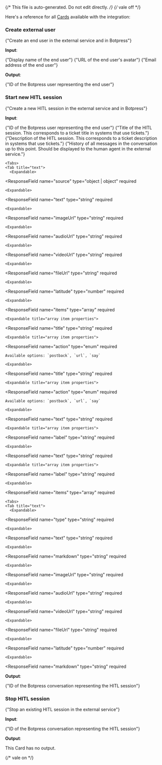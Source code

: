 {/* This file is auto-generated. Do not edit directly. */}
{/* vale off */}

Here's a reference for all [Cards](/learn/reference/cards/introduction) available with the integration:

### Create external user

<span>{"Create an end user in the external service and in Botpress"}</span>

**Input**:

<Expandable title="input fields">
  <ResponseField
    name="name"
    type="string"
    required
  >
    <span>{"Display name of the end user"}</span>
  </ResponseField>
  <ResponseField
    name="pictureUrl"
    type="string"
  >
    <span>{"URL of the end user's avatar"}</span>
  </ResponseField>
  <ResponseField
    name="email"
    type="string"
  >
    <span>{"Email address of the end user"}</span>
  </ResponseField>
</Expandable>

**Output**:

<Expandable title="output">
  <ResponseField
    name="userId"
    type="string"
    required
  >
    <span>{"ID of the Botpress user representing the end user"}</span>
  </ResponseField>
</Expandable>

### Start new HITL session

<span>{"Create a new HITL session in the external service and in Botpress"}</span>

**Input**:

<Expandable title="input fields">
  <ResponseField
    name="userId"
    type="string"
    required
  >
    <span>{"ID of the Botpress user representing the end user"}</span>
  </ResponseField>
  <ResponseField
    name="title"
    type="string"
  >
    <span>{"Title of the HITL session. This corresponds to a ticket title in systems that use tickets."}</span>
  </ResponseField>
  <ResponseField
    name="description"
    type="string"
  >
    <span>{"Description of the HITL session. This corresponds to a ticket description in systems that use tickets."}</span>
  </ResponseField>
  <ResponseField
    name="hitlSession"
    type="object"
  >
    
  </ResponseField>
  <ResponseField
    name="messageHistory"
    type="array"
    required
  >
    <span>{"History of all messages in the conversation up to this point. Should be displayed to the human agent in the external service."}</span>

    <Tabs>
    <Tab title="text">
      <Expandable>
  <ResponseField
    name="source"
    type="object | object"
    required
  >
    
  </ResponseField>
  <ResponseField
    name="type"
    type="string"
    required
  >
    
  </ResponseField>
  <ResponseField
    name="payload"
    type="object"
    required
  >
    

    <Expandable>
  <ResponseField
    name="text"
    type="string"
    required
  >
    
  </ResponseField>
    </Expandable>
  </ResponseField>
      </Expandable>
    </Tab>
    <Tab title="image">
      <Expandable>
  <ResponseField
    name="source"
    type="object | object"
    required
  >
    
  </ResponseField>
  <ResponseField
    name="type"
    type="string"
    required
  >
    
  </ResponseField>
  <ResponseField
    name="payload"
    type="object"
    required
  >
    

    <Expandable>
  <ResponseField
    name="imageUrl"
    type="string"
    required
  >
    
  </ResponseField>
    </Expandable>
  </ResponseField>
      </Expandable>
    </Tab>
    <Tab title="audio">
      <Expandable>
  <ResponseField
    name="source"
    type="object | object"
    required
  >
    
  </ResponseField>
  <ResponseField
    name="type"
    type="string"
    required
  >
    
  </ResponseField>
  <ResponseField
    name="payload"
    type="object"
    required
  >
    

    <Expandable>
  <ResponseField
    name="audioUrl"
    type="string"
    required
  >
    
  </ResponseField>
    </Expandable>
  </ResponseField>
      </Expandable>
    </Tab>
    <Tab title="video">
      <Expandable>
  <ResponseField
    name="source"
    type="object | object"
    required
  >
    
  </ResponseField>
  <ResponseField
    name="type"
    type="string"
    required
  >
    
  </ResponseField>
  <ResponseField
    name="payload"
    type="object"
    required
  >
    

    <Expandable>
  <ResponseField
    name="videoUrl"
    type="string"
    required
  >
    
  </ResponseField>
    </Expandable>
  </ResponseField>
      </Expandable>
    </Tab>
    <Tab title="file">
      <Expandable>
  <ResponseField
    name="source"
    type="object | object"
    required
  >
    
  </ResponseField>
  <ResponseField
    name="type"
    type="string"
    required
  >
    
  </ResponseField>
  <ResponseField
    name="payload"
    type="object"
    required
  >
    

    <Expandable>
  <ResponseField
    name="fileUrl"
    type="string"
    required
  >
    
  </ResponseField>
  <ResponseField
    name="title"
    type="string"
  >
    
  </ResponseField>
    </Expandable>
  </ResponseField>
      </Expandable>
    </Tab>
    <Tab title="location">
      <Expandable>
  <ResponseField
    name="source"
    type="object | object"
    required
  >
    
  </ResponseField>
  <ResponseField
    name="type"
    type="string"
    required
  >
    
  </ResponseField>
  <ResponseField
    name="payload"
    type="object"
    required
  >
    

    <Expandable>
  <ResponseField
    name="latitude"
    type="number"
    required
  >
    
  </ResponseField>
  <ResponseField
    name="longitude"
    type="number"
    required
  >
    
  </ResponseField>
  <ResponseField
    name="address"
    type="string"
  >
    
  </ResponseField>
  <ResponseField
    name="title"
    type="string"
  >
    
  </ResponseField>
    </Expandable>
  </ResponseField>
      </Expandable>
    </Tab>
    <Tab title="carousel">
      <Expandable>
  <ResponseField
    name="source"
    type="object | object"
    required
  >
    
  </ResponseField>
  <ResponseField
    name="type"
    type="string"
    required
  >
    
  </ResponseField>
  <ResponseField
    name="payload"
    type="object"
    required
  >
    

    <Expandable>
  <ResponseField
    name="items"
    type="array"
    required
  >
    

    <Expandable title="array item properties">
  <ResponseField
    name="title"
    type="string"
    required
  >
    
  </ResponseField>
  <ResponseField
    name="subtitle"
    type="string"
  >
    
  </ResponseField>
  <ResponseField
    name="imageUrl"
    type="string"
  >
    
  </ResponseField>
  <ResponseField
    name="actions"
    type="array"
    required
  >
    

    <Expandable title="array item properties">
  <ResponseField
    name="action"
    type="enum<string>"
    required
  >
    Available options: `postback`, `url`, `say`
  </ResponseField>
  <ResponseField
    name="label"
    type="string"
    required
  >
    
  </ResponseField>
  <ResponseField
    name="value"
    type="string"
    required
  >
    
  </ResponseField>
    </Expandable>
  </ResponseField>
    </Expandable>
  </ResponseField>
    </Expandable>
  </ResponseField>
      </Expandable>
    </Tab>
    <Tab title="card">
      <Expandable>
  <ResponseField
    name="source"
    type="object | object"
    required
  >
    
  </ResponseField>
  <ResponseField
    name="type"
    type="string"
    required
  >
    
  </ResponseField>
  <ResponseField
    name="payload"
    type="object"
    required
  >
    

    <Expandable>
  <ResponseField
    name="title"
    type="string"
    required
  >
    
  </ResponseField>
  <ResponseField
    name="subtitle"
    type="string"
  >
    
  </ResponseField>
  <ResponseField
    name="imageUrl"
    type="string"
  >
    
  </ResponseField>
  <ResponseField
    name="actions"
    type="array"
    required
  >
    

    <Expandable title="array item properties">
  <ResponseField
    name="action"
    type="enum<string>"
    required
  >
    Available options: `postback`, `url`, `say`
  </ResponseField>
  <ResponseField
    name="label"
    type="string"
    required
  >
    
  </ResponseField>
  <ResponseField
    name="value"
    type="string"
    required
  >
    
  </ResponseField>
    </Expandable>
  </ResponseField>
    </Expandable>
  </ResponseField>
      </Expandable>
    </Tab>
    <Tab title="dropdown">
      <Expandable>
  <ResponseField
    name="source"
    type="object | object"
    required
  >
    
  </ResponseField>
  <ResponseField
    name="type"
    type="string"
    required
  >
    
  </ResponseField>
  <ResponseField
    name="payload"
    type="object"
    required
  >
    

    <Expandable>
  <ResponseField
    name="text"
    type="string"
    required
  >
    
  </ResponseField>
  <ResponseField
    name="options"
    type="array"
    required
  >
    

    <Expandable title="array item properties">
  <ResponseField
    name="label"
    type="string"
    required
  >
    
  </ResponseField>
  <ResponseField
    name="value"
    type="string"
    required
  >
    
  </ResponseField>
    </Expandable>
  </ResponseField>
    </Expandable>
  </ResponseField>
      </Expandable>
    </Tab>
    <Tab title="choice">
      <Expandable>
  <ResponseField
    name="source"
    type="object | object"
    required
  >
    
  </ResponseField>
  <ResponseField
    name="type"
    type="string"
    required
  >
    
  </ResponseField>
  <ResponseField
    name="payload"
    type="object"
    required
  >
    

    <Expandable>
  <ResponseField
    name="text"
    type="string"
    required
  >
    
  </ResponseField>
  <ResponseField
    name="options"
    type="array"
    required
  >
    

    <Expandable title="array item properties">
  <ResponseField
    name="label"
    type="string"
    required
  >
    
  </ResponseField>
  <ResponseField
    name="value"
    type="string"
    required
  >
    
  </ResponseField>
    </Expandable>
  </ResponseField>
    </Expandable>
  </ResponseField>
      </Expandable>
    </Tab>
    <Tab title="bloc">
      <Expandable>
  <ResponseField
    name="source"
    type="object | object"
    required
  >
    
  </ResponseField>
  <ResponseField
    name="type"
    type="string"
    required
  >
    
  </ResponseField>
  <ResponseField
    name="payload"
    type="object"
    required
  >
    

    <Expandable>
  <ResponseField
    name="items"
    type="array"
    required
  >
    

    <Tabs>
    <Tab title="text">
      <Expandable>
  <ResponseField
    name="type"
    type="string"
    required
  >
    
  </ResponseField>
  <ResponseField
    name="payload"
    type="object"
    required
  >
    

    <Expandable>
  <ResponseField
    name="text"
    type="string"
    required
  >
    
  </ResponseField>
    </Expandable>
  </ResponseField>
      </Expandable>
    </Tab>
    <Tab title="markdown">
      <Expandable>
  <ResponseField
    name="type"
    type="string"
    required
  >
    
  </ResponseField>
  <ResponseField
    name="payload"
    type="object"
    required
  >
    

    <Expandable>
  <ResponseField
    name="markdown"
    type="string"
    required
  >
    
  </ResponseField>
    </Expandable>
  </ResponseField>
      </Expandable>
    </Tab>
    <Tab title="image">
      <Expandable>
  <ResponseField
    name="type"
    type="string"
    required
  >
    
  </ResponseField>
  <ResponseField
    name="payload"
    type="object"
    required
  >
    

    <Expandable>
  <ResponseField
    name="imageUrl"
    type="string"
    required
  >
    
  </ResponseField>
    </Expandable>
  </ResponseField>
      </Expandable>
    </Tab>
    <Tab title="audio">
      <Expandable>
  <ResponseField
    name="type"
    type="string"
    required
  >
    
  </ResponseField>
  <ResponseField
    name="payload"
    type="object"
    required
  >
    

    <Expandable>
  <ResponseField
    name="audioUrl"
    type="string"
    required
  >
    
  </ResponseField>
    </Expandable>
  </ResponseField>
      </Expandable>
    </Tab>
    <Tab title="video">
      <Expandable>
  <ResponseField
    name="type"
    type="string"
    required
  >
    
  </ResponseField>
  <ResponseField
    name="payload"
    type="object"
    required
  >
    

    <Expandable>
  <ResponseField
    name="videoUrl"
    type="string"
    required
  >
    
  </ResponseField>
    </Expandable>
  </ResponseField>
      </Expandable>
    </Tab>
    <Tab title="file">
      <Expandable>
  <ResponseField
    name="type"
    type="string"
    required
  >
    
  </ResponseField>
  <ResponseField
    name="payload"
    type="object"
    required
  >
    

    <Expandable>
  <ResponseField
    name="fileUrl"
    type="string"
    required
  >
    
  </ResponseField>
  <ResponseField
    name="title"
    type="string"
  >
    
  </ResponseField>
    </Expandable>
  </ResponseField>
      </Expandable>
    </Tab>
    <Tab title="location">
      <Expandable>
  <ResponseField
    name="type"
    type="string"
    required
  >
    
  </ResponseField>
  <ResponseField
    name="payload"
    type="object"
    required
  >
    

    <Expandable>
  <ResponseField
    name="latitude"
    type="number"
    required
  >
    
  </ResponseField>
  <ResponseField
    name="longitude"
    type="number"
    required
  >
    
  </ResponseField>
  <ResponseField
    name="address"
    type="string"
  >
    
  </ResponseField>
  <ResponseField
    name="title"
    type="string"
  >
    
  </ResponseField>
    </Expandable>
  </ResponseField>
      </Expandable>
    </Tab>
    </Tabs>
  </ResponseField>
    </Expandable>
  </ResponseField>
      </Expandable>
    </Tab>
    <Tab title="markdown">
      <Expandable>
  <ResponseField
    name="source"
    type="object | object"
    required
  >
    
  </ResponseField>
  <ResponseField
    name="type"
    type="string"
    required
  >
    
  </ResponseField>
  <ResponseField
    name="payload"
    type="object"
    required
  >
    

    <Expandable>
  <ResponseField
    name="markdown"
    type="string"
    required
  >
    
  </ResponseField>
    </Expandable>
  </ResponseField>
      </Expandable>
    </Tab>
    </Tabs>
  </ResponseField>
</Expandable>

**Output**:

<Expandable title="output">
  <ResponseField
    name="conversationId"
    type="string"
    required
  >
    <span>{"ID of the Botpress conversation representing the HITL session"}</span>
  </ResponseField>
</Expandable>

### Stop HITL session

<span>{"Stop an existing HITL session in the external service"}</span>

**Input**:

<Expandable title="input fields">
  <ResponseField
    name="conversationId"
    type="string"
    required
  >
    <span>{"ID of the Botpress conversation representing the HITL session"}</span>
  </ResponseField>
</Expandable>

**Output**:

This Card has no output.


{/* vale on */}
